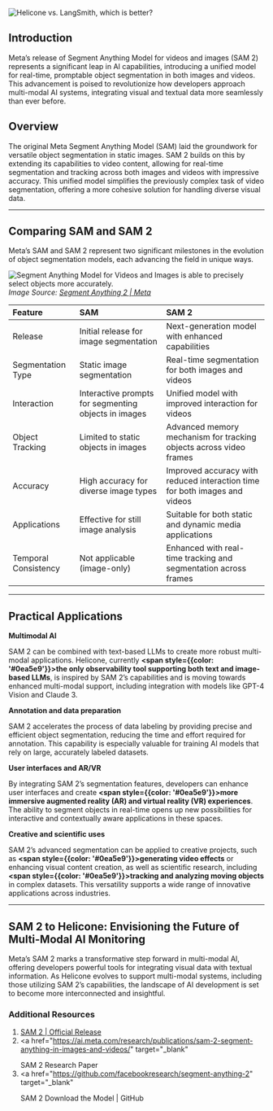 ![Helicone vs. LangSmith, which is better?](/static/blog/sam-2-cover.webp)

## Introduction

Meta’s release of Segment Anything Model for videos and images (SAM 2) represents a significant leap in AI capabilities, introducing a unified model for real-time, promptable object segmentation in both images and videos. This advancement is poised to revolutionize how developers approach multi-modal AI systems, integrating visual and textual data more seamlessly than ever before.

## Overview

The original Meta Segment Anything Model (SAM) laid the groundwork for versatile object segmentation in static images. SAM 2 builds on this by extending its capabilities to video content, allowing for real-time segmentation and tracking across both images and videos with impressive accuracy. This unified model simplifies the previously complex task of video segmentation, offering a more cohesive solution for handling diverse visual data.

---

## Comparing SAM and SAM 2

Meta’s SAM and SAM 2 represent two significant milestones in the evolution of object segmentation models, each advancing the field in unique ways.

![Segment Anything Model for Videos and Images is able to precisely select objects more accurately. ](/static/blog/sam-vs-sam-2.webp)
_Image Source: <a href="https://ai.meta.com/blog/segment-anything-2/" target="_blank">Segment Anything 2 | Meta</a>_

| Feature              | SAM                                                  | SAM 2                                                                      |
| :------------------- | :--------------------------------------------------- | :------------------------------------------------------------------------- |
| Release              | Initial release for image segmentation               | Next-generation model with enhanced capabilities                           |
| Segmentation Type    | Static image segmentation                            | Real-time segmentation for both images and videos                          |
| Interaction          | Interactive prompts for segmenting objects in images | Unified model with improved interaction for videos                         |
| Object Tracking      | Limited to static objects in images                  | Advanced memory mechanism for tracking objects across video frames         |
| Accuracy             | High accuracy for diverse image types                | Improved accuracy with reduced interaction time for both images and videos |
| Applications         | Effective for still image analysis                   | Suitable for both static and dynamic media applications                    |
| Temporal Consistency | Not applicable (image-only)                          | Enhanced with real-time tracking and segmentation across frames            |

---

## Practical Applications

**Multimodal AI**

SAM 2 can be combined with text-based LLMs to create more robust multi-modal applications. Helicone, currently **<span style={{color: '#0ea5e9'}}>the only observability tool supporting both text and image-based LLMs</span>**, is inspired by SAM 2’s capabilities and is moving towards enhanced multi-modal support, including integration with models like GPT-4 Vision and Claude 3.

**Annotation and data preparation**

SAM 2 accelerates the process of data labeling by providing precise and efficient object segmentation, reducing the time and effort required for annotation. This capability is especially valuable for training AI models that rely on large, accurately labeled datasets.

**User interfaces and AR/VR**

By integrating SAM 2’s segmentation features, developers can enhance user interfaces and create **<span style={{color: '#0ea5e9'}}>more immersive augmented reality (AR) and virtual reality (VR) experiences</span>**. The ability to segment objects in real-time opens up new possibilities for interactive and contextually aware applications in these spaces.

**Creative and scientific uses**

SAM 2’s advanced segmentation can be applied to creative projects, such as **<span style={{color: '#0ea5e9'}}>generating video effects</span>** or enhancing visual content creation, as well as scientific research, including **<span style={{color: '#0ea5e9'}}>tracking and analyzing moving objects</span>** in complex datasets. This versatility supports a wide range of innovative applications across industries.

---

## SAM 2 to Helicone: Envisioning the Future of Multi-Modal AI Monitoring

Meta’s SAM 2 marks a transformative step forward in multi-modal AI, offering developers powerful tools for integrating visual data with textual information. As Helicone evolves to support multi-modal systems, including those utilizing SAM 2’s capabilities, the landscape of AI development is set to become more interconnected and insightful.

### Additional Resources

1. <a href="https://ai.meta.com/sam2/" target="_blank">
     SAM 2 | Official Release
   </a>
2. <a
     href="https://ai.meta.com/research/publications/sam-2-segment-anything-in-images-and-videos/"
     target="_blank"
   >
     SAM 2 Research Paper
   </a>
3. <a
     href="https://github.com/facebookresearch/segment-anything-2"
     target="_blank"
   >
     SAM 2 Download the Model | GitHub
   </a>

<Questions />
